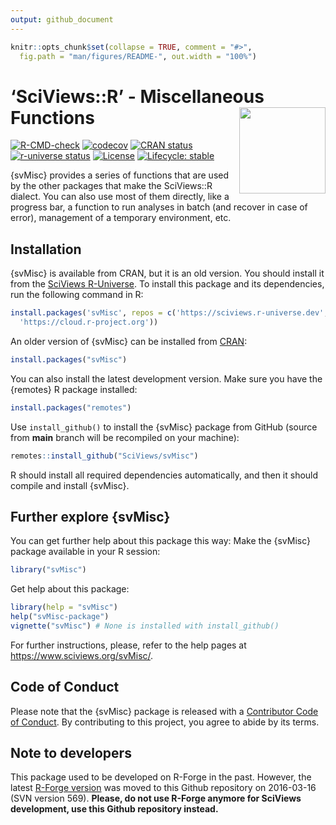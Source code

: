 ```yaml
---
output: github_document
---
```


<!-- README.md is generated from README.Rmd. Please edit that file -->

```r
knitr::opts_chunk$set(collapse = TRUE, comment = "#>",
  fig.path = "man/figures/README-", out.width = "100%")
```

# 'SciViews::R' - Miscellaneous Functions <a href="https://www.sciviews.org/svMisc"><img src="man/figures/logo.png" align="right" height="138" /></a>

<!-- badges: start -->
[![R-CMD-check](https://github.com/SciViews/svMisc/actions/workflows/R-CMD-check.yaml/badge.svg)](https://github.com/SciViews/svMisc/actions/workflows/R-CMD-check.yaml)
[![codecov](https://codecov.io/gh/SciViews/svMisc/graph/badge.svg?token=1YyLPD4HkZ)](https://codecov.io/gh/SciViews/svMisc)
[![CRAN status](https://www.r-pkg.org/badges/version/svMisc)](https://cran.r-project.org/package=svMisc)
[![r-universe status](https://sciviews.r-universe.dev/badges/svMisc)](https://sciviews.r-universe.dev/svMisc)
[![License](https://img.shields.io/badge/license-GPL-blue.svg)](https://www.gnu.org/licenses/gpl-2.0.html)
[![Lifecycle: stable](https://img.shields.io/badge/lifecycle-stable-brightgreen.svg)](https://lifecycle.r-lib.org/articles/stages.html#stable)

<!-- badges: end -->

{svMisc} provides a series of functions that are used by the other packages that make the SciViews::R dialect. You can also use most of them directly, like a progress bar, a function to run analyses in batch (and recover in case of error), management of a temporary environment, etc.

## Installation

{svMisc} is available from CRAN, but it is an old version. You should install it from the [SciViews R-Universe](https://sciviews.r-universe.dev). To install this package and its dependencies, run the following command in R:

```r
install.packages('svMisc', repos = c('https://sciviews.r-universe.dev',
  'https://cloud.r-project.org'))
```

An older version of {svMisc} can be installed from [CRAN](http://cran.r-project.org):

``` r
install.packages("svMisc")
```

You can also install the latest development version. Make sure you have the {remotes} R package installed:

``` r
install.packages("remotes")
```

Use `install_github()` to install the {svMisc} package from GitHub (source from **main** branch will be recompiled on your machine):

``` r
remotes::install_github("SciViews/svMisc")
```

R should install all required dependencies automatically, and then it should compile and install {svMisc}.


## Further explore {svMisc}

You can get further help about this package this way: Make the {svMisc} package available in your R session:

``` r
library("svMisc")
```

Get help about this package:

``` r
library(help = "svMisc")
help("svMisc-package")
vignette("svMisc") # None is installed with install_github()
```

For further instructions, please, refer to the help pages at <https://www.sciviews.org/svMisc/>.

## Code of Conduct

Please note that the {svMisc} package is released with a [Contributor Code of Conduct](https://contributor-covenant.org/version/2/1/CODE_OF_CONDUCT.html). By contributing to this project, you agree to abide by its terms.

## Note to developers

This package used to be developed on R-Forge in the past. However, the latest [R-Forge version](https://r-forge.r-project.org/projects/sciviews/) was moved to this Github repository on 2016-03-16 (SVN version 569). **Please, do not use R-Forge anymore for SciViews development, use this Github repository instead.**
